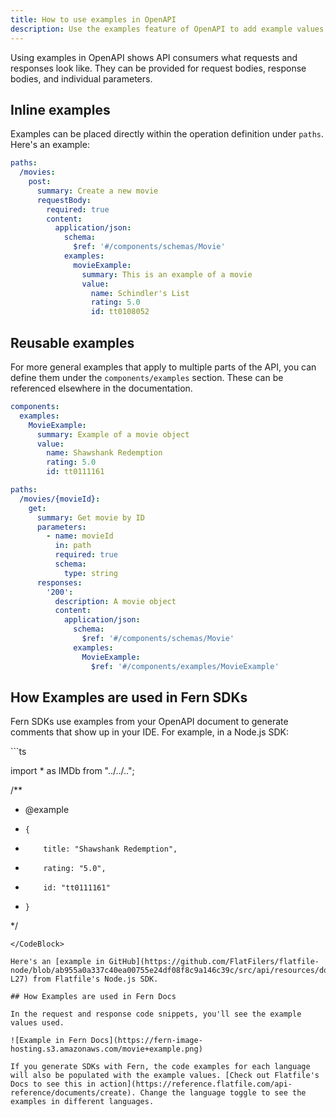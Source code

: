 ```yaml
---
title: How to use examples in OpenAPI
description: Use the examples feature of OpenAPI to add example values in your API definition. Fern then uses your examples when generating SDKs and documentation.
---
```


Using examples in OpenAPI shows API consumers what requests and responses look like. They can be provided for request bodies, response bodies, and individual parameters.

## Inline examples

Examples can be placed directly within the operation definition under `paths`. Here's an example:

```yaml
paths:
  /movies:
    post:
      summary: Create a new movie
      requestBody:
        required: true
        content:
          application/json:
            schema:
              $ref: '#/components/schemas/Movie'
            examples:
              movieExample:
                summary: This is an example of a movie
                value:
                  name: Schindler's List
                  rating: 5.0
                  id: tt0108052
```

## Reusable examples

For more general examples that apply to multiple parts of the API, you can define them under the `components/examples` section. These can be referenced elsewhere in the documentation.

```yaml
components:
  examples:
    MovieExample:
      summary: Example of a movie object
      value:
        name: Shawshank Redemption
        rating: 5.0
        id: tt0111161

paths:
  /movies/{movieId}:
    get:
      summary: Get movie by ID
      parameters:
        - name: movieId
          in: path
          required: true
          schema:
            type: string
      responses:
        '200':
          description: A movie object
          content:
            application/json:
              schema:
                $ref: '#/components/schemas/Movie'
              examples:
                MovieExample:
                  $ref: '#/components/examples/MovieExample'
```

## How Examples are used in Fern SDKs

Fern SDKs use examples from your OpenAPI document to generate comments that show up in your IDE. For example, in a Node.js SDK:

<CodeBlock title = "resources/movies/types/Movie.ts">
```ts

import * as IMDb from "../../..";

/**
 * @example
 *     {
 *         title: "Shawshank Redemption",
 *         rating: "5.0",
 *         id: "tt0111161"
 *     }
 */
```
</CodeBlock>

Here's an [example in GitHub](https://github.com/FlatFilers/flatfile-node/blob/ab955a0a337c40ea00755e24df08f8c9a146c39c/src/api/resources/documents/types/DocumentResponse.ts#L8-L27) from Flatfile's Node.js SDK. 

## How Examples are used in Fern Docs 

In the request and response code snippets, you'll see the example values used.

![Example in Fern Docs](https://fern-image-hosting.s3.amazonaws.com/movie+example.png)

If you generate SDKs with Fern, the code examples for each language will also be populated with the example values. [Check out Flatfile's Docs to see this in action](https://reference.flatfile.com/api-reference/documents/create). Change the language toggle to see the examples in different languages.

